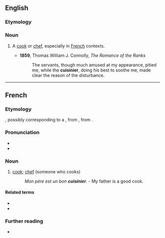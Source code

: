 ==English==

===Etymology===
{{bor|en|fr|cuisinier}}

===Noun===
{{en-noun}}

# {{lb|en|dated}} A [[cook]] or [[chef]], especially in [[French]] contexts.
#* '''1859''', Thomas William J. Connolly, ''The Romance of the Ranks''
#*: The servants, though much amused at my appearance, pitied me, while the '''cuisinier''', doing his best to soothe me, made clear the reason of the disturbance.

----

==French==

===Etymology===
{{af|fr|cuisine|-ier}}, possibly corresponding to a {{inh|fr|VL.|*cocīnārius}}, from {{inh|fr|la|coquīnārius}}, from {{m|la|coquīna}}.

===Pronunciation===
* {{fr-IPA}}
* {{audio|fr|Fr-cuisinier.ogg|Audio}}

===Noun===
{{fr-noun|m|f=cuisinière}}

# [[cook]]; [[chef]] (someone who cooks)
#: ''Mon père est un bon '''cuisinier'''''. - My father is a good cook.

====Related terms====
* {{l|fr|cuisine}}
* {{l|fr|cuisiner}}

===Further reading===
* {{R:TLFi}}

{{C|fr|Occupations}}